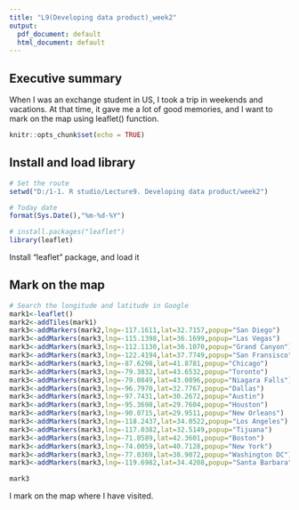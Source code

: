 ```yaml
---
title: "L9(Developing data product)_week2"
output:
  pdf_document: default
  html_document: default
---
```



## Executive summary
When I was an exchange student in US, I took a trip in weekends and vacations. At that time, it gave me a lot of good memories, and I want to mark on the map using leaflet() function.

```r
knitr::opts_chunk$set(echo = TRUE)
```

## Install and load library

```r
# Set the route
setwd("D:/1-1. R studio/Lecture9. Developing data product/week2")

# Today date
format(Sys.Date(),"%m-%d-%Y")

# install.packages("leaflet")
library(leaflet)
```

Install "leaflet" package, and load it

## Mark on the map

```r
# Search the longitude and latitude in Google
mark1<-leaflet()
mark2<-addTiles(mark1)
mark3<-addMarkers(mark2,lng=-117.1611,lat=32.7157,popup="San Diego")
mark3<-addMarkers(mark3,lng=-115.1398,lat=36.1699,popup="Las Vegas")
mark3<-addMarkers(mark3,lng=-112.1130,lat=36.1070,popup="Grand Canyon")
mark3<-addMarkers(mark3,lng=-122.4194,lat=37.7749,popup="San Fransisco")
mark3<-addMarkers(mark3,lng=-87.6298,lat=41.8781,popup="Chicago")
mark3<-addMarkers(mark3,lng=-79.3832,lat=43.6532,popup="Toronto")
mark3<-addMarkers(mark3,lng=-79.0849,lat=43.0896,popup="Niagara Falls")
mark3<-addMarkers(mark3,lng=-96.7970,lat=32.7767,popup="Dallas")
mark3<-addMarkers(mark3,lng=-97.7431,lat=30.2672,popup="Austin")
mark3<-addMarkers(mark3,lng=-95.3698,lat=29.7604,popup="Houston")
mark3<-addMarkers(mark3,lng=-90.0715,lat=29.9511,popup="New Orleans")
mark3<-addMarkers(mark3,lng=-118.2437,lat=34.0522,popup="Los Angeles")
mark3<-addMarkers(mark3,lng=-117.0382,lat=32.5149,popup="Tijuana")
mark3<-addMarkers(mark3,lng=-71.0589,lat=42.3601,popup="Boston")
mark3<-addMarkers(mark3,lng=-74.0059,lat=40.7128,popup="New York")
mark3<-addMarkers(mark3,lng=-77.0369,lat=38.9072,popup="Washington DC")
mark3<-addMarkers(mark3,lng=-119.6982,lat=34.4208,popup="Santa Barbara")

mark3
```


I mark on the map where I have visited.